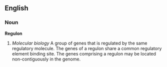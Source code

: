 ==English==
===Noun===
'''Regulon'''
# ''Molecular biology'' A group of genes that is regulated by the same regulatory molecule. The genes of a regulon share a common regulatory element binding site. The genes comprising a regulon may be located non-contiguously in the genome.
